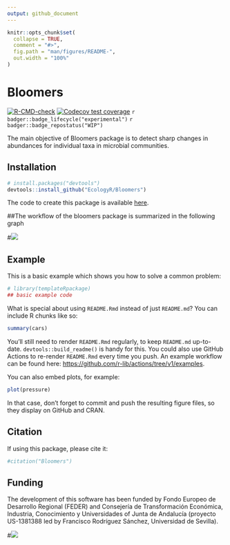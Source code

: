 ```yaml
---
output: github_document
---
```


<!-- README.md is generated from README.Rmd. Please edit that file -->

```r
knitr::opts_chunk$set(
  collapse = TRUE,
  comment = "#>",
  fig.path = "man/figures/README-",
  out.width = "100%"
)
```

# Bloomers

<!-- badges: start -->
[![R-CMD-check](https://github.com/EcologyR/templateRpackage/actions/workflows/R-CMD-check.yaml/badge.svg)](https://github.com/EcologyR/templateRpackage/actions/workflows/R-CMD-check.yaml)
[![Codecov test coverage](https://codecov.io/gh/EcologyR/templateRpackage/branch/master/graph/badge.svg)](https://app.codecov.io/gh/EcologyR/templateRpackage?branch=master)
`r badger::badge_lifecycle("experimental")`
`r badger::badge_repostatus("WIP")`
<!-- `r badger::badge_codefactor("ecologyr/templaterpackage")` -->
<!-- badges: end -->

The main objective of Bloomers package is to detect sharp changes in abundances for individual taxa in microbial communities.

## Installation

``` r
# install.packages("devtools")
devtools::install_github("EcologyR/Bloomers")
```

The code to create this package is available [here](https://github.com/EcologyR/Bloomers).

##The workflow of the bloomers package is summarized in the following graph

#![](logos/scheme/shceme_bloomers_pk.png)

## Example

This is a basic example which shows you how to solve a common problem:

```r
# library(templateRpackage)
## basic example code
```

What is special about using `README.Rmd` instead of just `README.md`? You can include R chunks like so:

```r
summary(cars)
```

You'll still need to render `README.Rmd` regularly, to keep `README.md` up-to-date. `devtools::build_readme()` is handy for this. You could also use GitHub Actions to re-render `README.Rmd` every time you push. An example workflow can be found here: <https://github.com/r-lib/actions/tree/v1/examples>.

You can also embed plots, for example:

```r
plot(pressure)
```

In that case, don't forget to commit and push the resulting figure files, so they display on GitHub and CRAN.

## Citation

If using this package, please cite it:

```r
#citation("Bloomers")
```


## Funding

The development of this software has been funded by Fondo Europeo de Desarrollo Regional (FEDER) and Consejería de Transformación Económica, Industria, Conocimiento y Universidades of Junta de Andalucía (proyecto US-1381388 led by Francisco Rodríguez Sánchez, Universidad de Sevilla).

#![](https://github.com/EcologyR/Bloomers/blob/master/inst/ICM-logotip.jpg)


